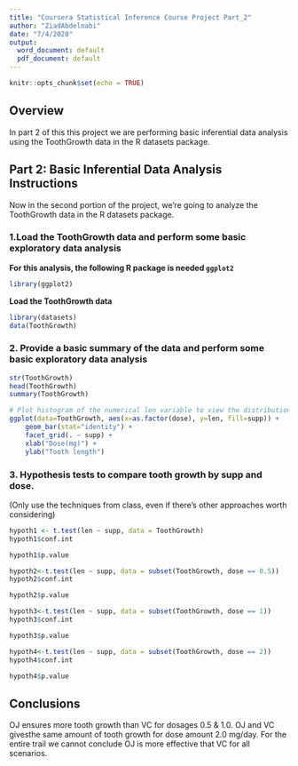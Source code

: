 ```yaml
---
title: "Coursera Statistical Inference Course Project Part_2"
author: "ZiadAbdelnabi"
date: "7/4/2020"
output:
  word_document: default
  pdf_document: default
---
```


```r
knitr::opts_chunk$set(echo = TRUE)
```

## Overview
In part 2 of this this project we are performing basic inferential data analysis using the ToothGrowth data in the R datasets package.


## Part 2: Basic Inferential Data Analysis Instructions
Now in the second portion of the project, we’re going to analyze the ToothGrowth data in the R datasets package.

### 1.Load the ToothGrowth data and perform some basic exploratory data analysis

**For this analysis, the following R package is needed `ggplot2`**
```r
library(ggplot2)
```

**Load the ToothGrowth data **
```r
library(datasets)
data(ToothGrowth)
```


### 2. Provide a basic summary of the data and perform some basic exploratory data analysis
```r
str(ToothGrowth)
head(ToothGrowth)
summary(ToothGrowth)

# Plot histogram of the numerical len variable to view the distribution
ggplot(data=ToothGrowth, aes(x=as.factor(dose), y=len, fill=supp)) +
    geom_bar(stat="identity") +
    facet_grid(. ~ supp) +
    xlab("Dose(mg)") +
    ylab("Tooth length")
```



### 3. Hypothesis tests to compare tooth growth by supp and dose. 
(Only use the techniques from class, even if there’s other approaches worth considering)

```r
hypoth1 <- t.test(len ~ supp, data = ToothGrowth)
hypoth1$conf.int

hypoth1$p.value

hypoth2<-t.test(len ~ supp, data = subset(ToothGrowth, dose == 0.5))
hypoth2$conf.int

hypoth2$p.value

hypoth3<-t.test(len ~ supp, data = subset(ToothGrowth, dose == 1))
hypoth3$conf.int

hypoth3$p.value

hypoth4<-t.test(len ~ supp, data = subset(ToothGrowth, dose == 2))
hypoth4$conf.int

hypoth4$p.value

```


## Conclusions
OJ ensures more tooth growth than VC for dosages 0.5 & 1.0. OJ and VC givesthe same amount of tooth growth for dose amount 2.0 mg/day. For the entire trail we cannot conclude OJ is more effective that VC for all scenarios.













